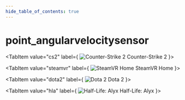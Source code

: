 ```yaml
---
hide_table_of_contents: true
---
```


<!---
!!!!!!
THIS PAGE IS AUTOGENERATED FROM GAME FGD DEFINITIONS!
DO NOT EDIT MANUALLY!
!!!!!!

In order to make edits, you can make an annotation file in /fgd_dump_overrides
-->


# point_angularvelocitysensor



<Tabs queryString="game">
    
<TabItem value="cs2" label={
    <span>
        <img src={cs2Icon} alt="Counter-Strike 2" className="tab-icon" />
        Counter-Strike 2
    </span>
    }>
    <CS2Page />
</TabItem>

<TabItem value="steamvr" label={
    <span>
        <img src={steamvrIcon} alt="SteamVR Home" className="tab-icon" />
        SteamVR Home
    </span>
    }>
    <STEAMVRPage />
</TabItem>

<TabItem value="dota2" label={
    <span>
        <img src={dota2Icon} alt="Dota 2" className="tab-icon" />
        Dota 2
    </span>
    }>
    <DOTA2Page />
</TabItem>

<TabItem value="hla" label={
    <span>
        <img src={hlaIcon} alt="Half-Life: Alyx" className="tab-icon" />
        Half-Life: Alyx
    </span>
    }>
    <HLAPage />
</TabItem>

</Tabs>
